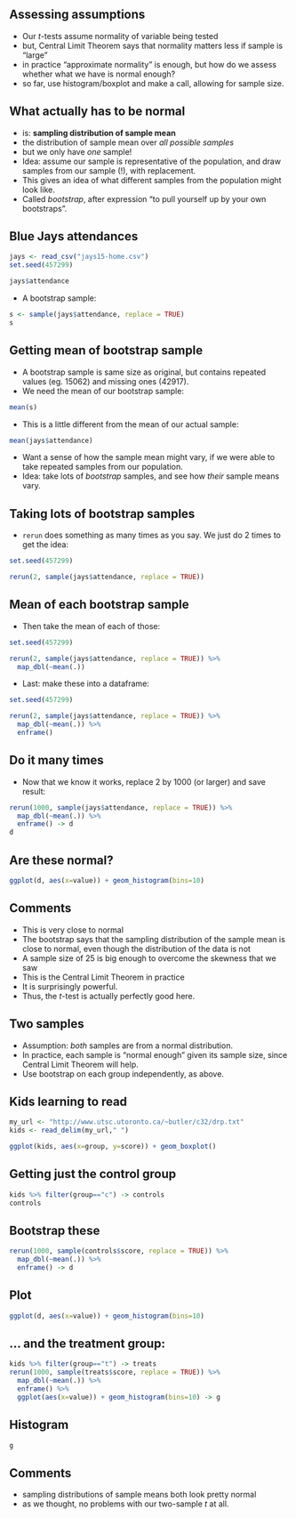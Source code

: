 
## Assessing assumptions

- Our $t$-tests assume normality of variable being tested
- but, Central Limit Theorem says that normality matters less if sample is "large"
- in practice "approximate normality" is enough, but how do we assess whether what we have is normal enough?
- so far, use histogram/boxplot and make a call, allowing for sample size.

## What actually has to be normal

- is: **sampling distribution of sample mean**
- the distribution of sample mean over *all possible samples*
- but we only have *one* sample!
- Idea: assume our sample is representative of the population, and draw samples from our sample (!), with replacement.
- This gives an idea of what different samples from the population might look like.
- Called *bootstrap*, after expression "to pull yourself up by your own bootstraps".

## Blue Jays attendances

```r
jays <- read_csv("jays15-home.csv")
set.seed(457299)
```

```r
jays$attendance
```

- A bootstrap sample:

```r
s <- sample(jays$attendance, replace = TRUE)
s
```

## Getting mean of bootstrap sample

- A bootstrap sample is same size as original, but contains repeated values (eg. 15062) and missing ones (42917).
- We need the mean of our bootstrap sample:

```r
mean(s)
```

- This is a little different from the mean of our actual sample:

```r
mean(jays$attendance)
```

- Want a sense of how the sample mean might vary, if we were able to take repeated samples from our population.
- Idea: take lots of *bootstrap* samples, and see how *their* sample means vary.

## Taking lots of bootstrap samples

- `rerun` does something as many times as you say. We just do 2 times to get the idea:


```r
set.seed(457299)
```

```r
rerun(2, sample(jays$attendance, replace = TRUE))
```

## Mean of each bootstrap sample

- Then take the mean of each of those:

```r
set.seed(457299)
```

```r
rerun(2, sample(jays$attendance, replace = TRUE)) %>% 
  map_dbl(~mean(.))
```

- Last: make these into a dataframe:

```r
set.seed(457299)
```

```r
rerun(2, sample(jays$attendance, replace = TRUE)) %>% 
  map_dbl(~mean(.)) %>% 
  enframe()
```

## Do it many times

- Now that we know it works, replace 2 by 1000 (or larger) and save result:

\footnotesize

```r
rerun(1000, sample(jays$attendance, replace = TRUE)) %>% 
  map_dbl(~mean(.)) %>% 
  enframe() -> d
d
```

\normalsize

## Are these normal?

```r
ggplot(d, aes(x=value)) + geom_histogram(bins=10)
```

## Comments

- This is very close to normal
- The bootstrap says that the sampling distribution of the sample mean is close to normal, even though the distribution of the data is not
- A sample size of 25 is big enough to overcome the skewness that we saw
- This is the Central Limit Theorem in practice
- It is surprisingly powerful.
- Thus, the $t$-test is actually perfectly good here.

## Two samples

- Assumption: *both* samples are from a normal distribution.
- In practice, each sample is "normal enough" given its sample size, since Central Limit Theorem will help.
- Use bootstrap on each group independently, as above.

## Kids learning to read

```r
my_url <- "http://www.utsc.utoronto.ca/~butler/c32/drp.txt"
kids <- read_delim(my_url," ")
```

```r
ggplot(kids, aes(x=group, y=score)) + geom_boxplot()
```


## Getting just the control group 


```r
kids %>% filter(group=="c") -> controls
controls
```

## Bootstrap these

```r
rerun(1000, sample(controls$score, replace = TRUE)) %>% 
  map_dbl(~mean(.)) %>% 
  enframe() -> d
```

## Plot

```r
ggplot(d, aes(x=value)) + geom_histogram(bins=10)
```

## ... and the treatment group:

```r
kids %>% filter(group=="t") -> treats
rerun(1000, sample(treats$score, replace = TRUE)) %>% 
  map_dbl(~mean(.)) %>% 
  enframe() %>% 
  ggplot(aes(x=value)) + geom_histogram(bins=10) -> g
```

## Histogram

```r
g
```

## Comments

- sampling distributions of sample means both look pretty normal
- as we thought, no problems with our two-sample $t$ at all.

